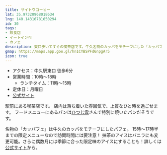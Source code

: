 ```yaml
---
title: サイトウコーヒー
lat: 35.97320968018634
lng: 140.14316781650294
id: 30
tags:
- 飲食店
- イートイン可
- カフェ
description: 東口歩いてすぐの喫茶店です。牛久名物のカッパをモチーフにした「カッパフェ」が有名です。
gmap: https://maps.app.goo.gl/hn1CYBSPFd6npgAr5
icon: true
---
```


<LinkedImage
  basename="nato_blooming/saitou_coffee-overview"
/>

- アクセス：牛久駅東口 徒歩6分
- 営業時間：10時～18時
  - ランチタイム：11時～15時
- 定休日：月曜日
- [公式サイト](http://www.saitoh-coffee.com/)

駅前にある喫茶店です。
店内は落ち着いた雰囲気で、上質なひと時を過ごせます。
フードメニューにあるパンは[ひつじ雲](/spot_note/hitsuji_kumo)さんで特別に焼いたパンだそうです。

<LinkedImage
  basename="nato_blooming/saitou_coffee-coffee"
/>

名物の「カッパフェ」は牛久のカッパをモチーフにしたパフェ。
15時～17時半までの限定メニューなので訪問時間には要注意！
抹茶のアイスはバニラにも変更可能。さらに偶数月には季節に合った限定味のアイスにすることも！詳しくは[公式サイト](http://www.saitoh-coffee.com/kappafe/kappa.html)から。

<LinkedImage
  basename="nato_blooming/saitou_coffee-kappafe"
/>

<LinkedImage
  basename="nato_blooming/saitou_coffee-mokei"
/>

